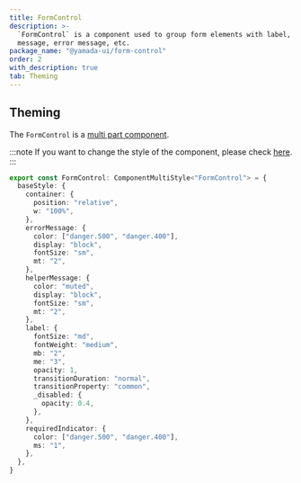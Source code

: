 ```yaml
---
title: FormControl
description: >-
  `FormControl` is a component used to group form elements with label, helper
  message, error message, etc.
package_name: "@yamada-ui/form-control"
order: 2
with_description: true
tab: Theming
---
```


## Theming

The `FormControl` is a [multi part component](/styled-system/theming/component-styles#multi-part-components).

:::note
If you want to change the style of the component, please check [here](/styled-system/theming/customize-theme#changing-the-style-of-components).
:::

```ts
export const FormControl: ComponentMultiStyle<"FormControl"> = {
  baseStyle: {
    container: {
      position: "relative",
      w: "100%",
    },
    errorMessage: {
      color: ["danger.500", "danger.400"],
      display: "block",
      fontSize: "sm",
      mt: "2",
    },
    helperMessage: {
      color: "muted",
      display: "block",
      fontSize: "sm",
      mt: "2",
    },
    label: {
      fontSize: "md",
      fontWeight: "medium",
      mb: "2",
      me: "3",
      opacity: 1,
      transitionDuration: "normal",
      transitionProperty: "common",
      _disabled: {
        opacity: 0.4,
      },
    },
    requiredIndicator: {
      color: ["danger.500", "danger.400"],
      ms: "1",
    },
  },
}
```
